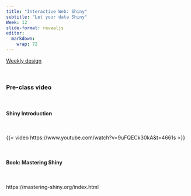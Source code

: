 ```yaml
---
title: "Interactive Web: Shiny"
subtitle: "Let your data Shiny"
Week: 12
slide-format: revealjs
editor: 
  markdown: 
    wrap: 72
---
```


[Weekly design](https://changjunlee.com/teaching/ds101/weekly/)

<br>

### Pre-class video


<br> 

#### Shiny Introduction

<br> 

{{< video https://www.youtube.com/watch?v=9uFQECk30kA&t=4661s >}}

<br> 



#### Book: Mastering Shiny

<br>

https://mastering-shiny.org/index.html
